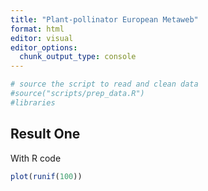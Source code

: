 ```yaml
---
title: "Plant-pollinator European Metaweb"
format: html
editor: visual
editor_options: 
  chunk_output_type: console
---
```


```r
# source the script to read and clean data
#source("scripts/prep_data.R") 
#libraries

```

## Result One

With R code

```r

plot(runif(100))

```
